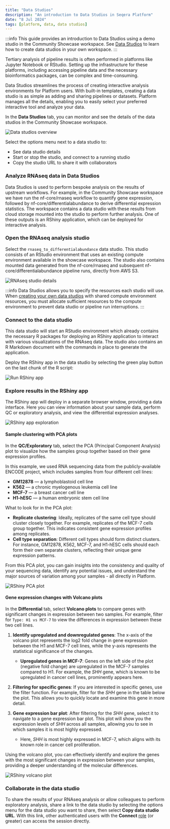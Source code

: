 ```yaml
---
title: "Data Studios"
description: "An introduction to Data Studios in Seqera Platform"
date: "8 Jul 2024"
tags: [platform, data, data studios]
---
```



:::info
This guide provides an introduction to Data Studios using a demo studio in the Community Showcase workspace. See [Data Studios](../../data-studios.mdx) to learn how to create data studios in your own workspace. 
:::

Tertiary analysis of pipeline results is often performed in platforms like Jupyter Notebook or RStudio. Setting up the infrastructure for these platforms, including accessing pipeline data and the necessary bioinformatics packages, can be complex and time-consuming.

Data Studios streamlines the process of creating interactive analysis environments for Platform users. With built-in templates, creating a data studio is as simple as adding and sharing pipelines or datasets. Platform manages all the details, enabling you to easily select your preferred interactive tool and analyze your data.

In the **Data Studios** tab, you can monitor and see the details of the data studios in the Community Showcase workspace.

![Data studios overview](./assets/data-studios-overview.png)

Select the options menu next to a data studio to:
- See data studio details
- Start or stop the studio, and connect to a running studio
- Copy the studio URL to share it with collaborators

### Analyze RNAseq data in Data Studios

Data Studios is used to perform bespoke analysis on the results of upstream workflows. For example, in the Community Showcase workspace we have run the nf-core/rnaseq workflow to quantify gene expression, followed by nf-core/differentialabundance to derive differential expression statistics. The workspace contains a data studio with these results from cloud storage mounted into the studio to perform further analysis. One of these outputs is an RShiny application, which can be deployed for interactive analysis.

### Open the RNAseq analysis studio 

Select the `rnaseq_to_differentialabundance` data studio. This studio consists of an RStudio environment that uses an existing compute environment available in the showcase workspace. The studio also contains mounted data generated from the nf-core/rnaseq and subsequent nf-core/differentialabundance pipeline runs, directly from AWS S3. 

![RNAseq studio details](assets/rnaseq-diffab-studio-details.gif)

:::info
Data Studios allows you to specify the resources each studio will use. When [creating your own data studios](../../data-studios.mdx) with shared compute environment resources, you must allocate sufficient resources to the compute environment to prevent data studio or pipeline run interruptions. 
:::

### Connect to the data studio

This data studio will start an RStudio environment which already contains the necessary R packages for deploying an RShiny application to interact with various visualizations of the RNAseq data. The studio also contains an R Markdown document with the commands in place to generate the application.

Deploy the RShiny app in the data studio by selecting the green play button on the last chunk of the R script:

![Run RShiny app](./assets/rnaseq-diffab-run-rshiny-app.png)

### Explore results in the RShiny app

The RShiny app will deploy in a separate browser window, providing a data interface. Here you can view information about your sample data, perform QC or exploratory analysis, and view the differential expression analyses.

![RShiny app exploration](assets/rnaseq-diffab-rshiny-app-explore.gif)

#### Sample clustering with PCA plots

In the **QC/Exploratory** tab, select the PCA (Principal Component Analysis) plot to visualize how the samples group together based on their gene expression profiles.

In this example, we used RNA sequencing data from the publicly-available ENCODE project, which includes samples from four different cell lines: 

- **GM12878** — a lymphoblastoid cell line
- **K562** — a chronic myelogenous leukemia cell line
- **MCF-7** — a breast cancer cell line
- **H1-hESC** — a human embryonic stem cell line

What to look for in the PCA plot:

- **Replicate clustering**: Ideally, replicates of the same cell type should cluster closely together. For example, replicates of the MCF-7 cells group together. This indicates consistent gene expression profiles among replicates.
- **Cell type separation**: Different cell types should form distinct clusters. For instance, GM12878, K562, MCF-7, and H1-hESC cells should each form their own separate clusters, reflecting their unique gene expression patterns.

From this PCA plot, you can gain insights into the consistency and quality of your sequencing data, identify any potential issues, and understand the major sources of variation among your samples - all directly in Platform.

![RShiny PCA plot](assets/rnaseq-diffab-rshiny-pca-plot.gif)

#### Gene expression changes with Volcano plots 

In the **Differential** tab, select **Volcano plots** to compare genes with significant changes in expression between two samples. For example, filter for `Type: H1 vs MCF-7` to view the differences in expression between these two cell lines.

1. **Identify upregulated and downregulated genes**: The x-axis of the volcano plot represents the log2 fold change in gene expression between the H1 and MCF-7 cell lines, while the y-axis represents the statistical significance of the changes.

    - **Upregulated genes in MCF-7**: Genes on the left side of the plot (negative fold change) are upregulated in the MCF-7 samples compared to H1. For example, the _SHH_ gene, which is known to be upregulated in cancer cell lines, prominently appears here.

2. **Filtering for specific genes**: If you are interested in specific genes, use the filter function. For example, filter for the _SHH_ gene in the table below the plot. This allows you to quickly locate and examine this gene in more detail.

3. **Gene expression bar plot**: After filtering for the _SHH_ gene, select it to navigate to a gene expression bar plot. This plot will show you the expression levels of _SHH_ across all samples, allowing you to see in which samples it is most highly expressed.

    - Here, _SHH_ is most highly expressed in MCF-7, which aligns with its known role in cancer cell proliferation.

Using the volcano plot, you can effectively identify and explore the genes with the most significant changes in expression between your samples, providing a deeper understanding of the molecular differences.

![RShiny volcano plot](assets/rnaseq-diffab-rshiny-volcano-plot.gif)

### Collaborate in the data studio

To share the results of your RNAseq analysis or allow colleagues to perform exploratory analysis, share a link to the data studio by selecting the options menu for the data studio you want to share, then select **Copy data studio URL**. With this link, other authenticated users with the **Connect** [role](../../orgs-and-teams/roles.mdx) (or greater) can access the session directly.
